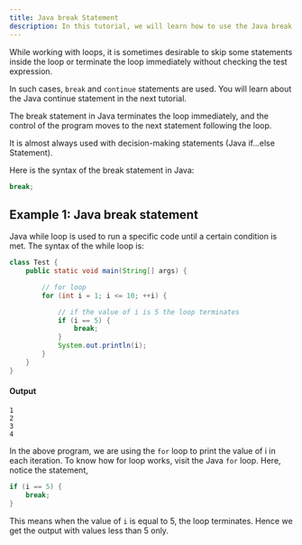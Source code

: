 ```yaml
---
title: Java break Statement
description: In this tutorial, we will learn how to use the Java break statement to terminate a loop or switch statement.
---
```


While working with loops, it is sometimes desirable to skip some statements inside the loop or terminate the loop immediately without checking the test expression.

In such cases, `break` and `continue` statements are used. You will learn about the Java continue statement in the next tutorial.

The break statement in Java terminates the loop immediately, and the control of the program moves to the next statement following the loop.

It is almost always used with decision-making statements (Java if...else Statement).

Here is the syntax of the break statement in Java:

```java
break;
```

## Example 1: Java break statement

Java while loop is used to run a specific code until a certain condition is met. The syntax of the while loop is:

```java
class Test {
    public static void main(String[] args) {

        // for loop
        for (int i = 1; i <= 10; ++i) {

            // if the value of i is 5 the loop terminates
            if (i == 5) {
                break;
            }
            System.out.println(i);
        }
    }
}
```

#### Output

```plaintext
1
2
3
4
```

In the above program, we are using the `for` loop to print the value of i in each iteration. To know how for loop works, visit the Java `for` loop. Here, notice the statement,

```java
if (i == 5) {
    break;
}
```

This means when the value of `i` is equal to 5, the loop terminates. Hence we get the output with values less than 5 only.
